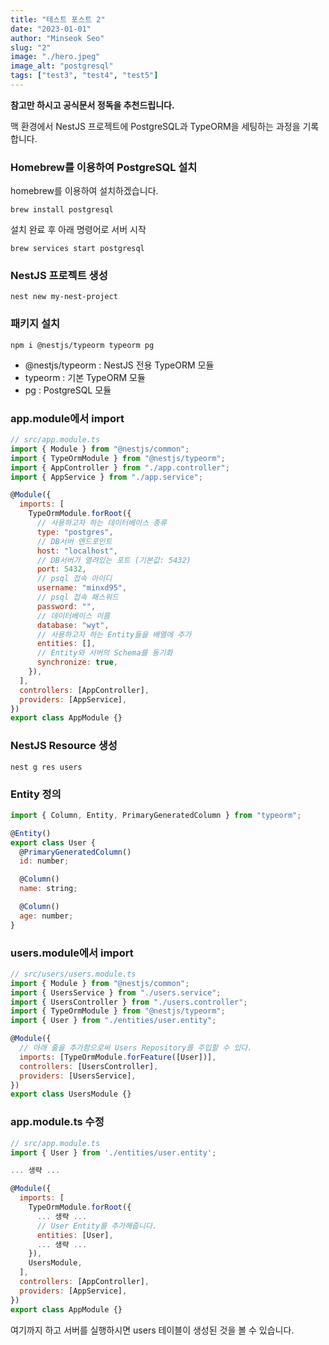 ```yaml
---
title: "테스트 포스트 2"
date: "2023-01-01"
author: "Minseok Seo"
slug: "2"
image: "./hero.jpeg"
image_alt: "postgresql"
tags: ["test3", "test4", "test5"]
---
```


**참고만 하시고 공식문서 정독을 추천드립니다.**

맥 환경에서 NestJS 프로젝트에 PostgreSQL과 TypeORM을 세팅하는 과정을 기록합니다.

### Homebrew를 이용하여 PostgreSQL 설치

homebrew를 이용하여 설치하겠습니다.

```shell
brew install postgresql
```

설치 완료 후 아래 명령어로 서버 시작

```shell
brew services start postgresql
```

### NestJS 프로젝트 생성

```shell
nest new my-nest-project
```

### 패키지 설치

```shell
npm i @nestjs/typeorm typeorm pg
```

- @nestjs/typeorm : NestJS 전용 TypeORM 모듈
- typeorm : 기본 TypeORM 모듈
- pg : PostgreSQL 모듈

### app.module에서 import

```javascript
// src/app.module.ts
import { Module } from "@nestjs/common";
import { TypeOrmModule } from "@nestjs/typeorm";
import { AppController } from "./app.controller";
import { AppService } from "./app.service";

@Module({
  imports: [
    TypeOrmModule.forRoot({
      // 사용하고자 하는 데이터베이스 종류
      type: "postgres",
      // DB서버 엔드포인트
      host: "localhost",
      // DB서버가 열려있는 포트 (기본값: 5432)
      port: 5432,
      // psql 접속 아이디
      username: "minxd95",
      // psql 접속 패스워드
      password: "",
      // 데이터베이스 이름
      database: "wyt",
      // 사용하고자 하는 Entity들을 배열에 추가
      entities: [],
      // Entity와 서버의 Schema를 동기화
      synchronize: true,
    }),
  ],
  controllers: [AppController],
  providers: [AppService],
})
export class AppModule {}
```

### NestJS Resource 생성

```shell
nest g res users
```

### Entity 정의

```javascript
import { Column, Entity, PrimaryGeneratedColumn } from "typeorm";

@Entity()
export class User {
  @PrimaryGeneratedColumn()
  id: number;

  @Column()
  name: string;

  @Column()
  age: number;
}
```

### users.module에서 import

```javascript
// src/users/users.module.ts
import { Module } from "@nestjs/common";
import { UsersService } from "./users.service";
import { UsersController } from "./users.controller";
import { TypeOrmModule } from "@nestjs/typeorm";
import { User } from "./entities/user.entity";

@Module({
  // 아래 줄을 추가함으로써 Users Repository를 주입할 수 있다.
  imports: [TypeOrmModule.forFeature([User])],
  controllers: [UsersController],
  providers: [UsersService],
})
export class UsersModule {}
```

### app.module.ts 수정

```javascript
// src/app.module.ts
import { User } from './entities/user.entity';

... 생략 ...

@Module({
  imports: [
    TypeOrmModule.forRoot({
      ... 생략 ...
      // User Entity를 추가해줍니다.
      entities: [User],
      ... 생략 ...
    }),
    UsersModule,
  ],
  controllers: [AppController],
  providers: [AppService],
})
export class AppModule {}
```

여기까지 하고 서버를 실행하시면 users 테이블이 생성된 것을 볼 수 있습니다.
